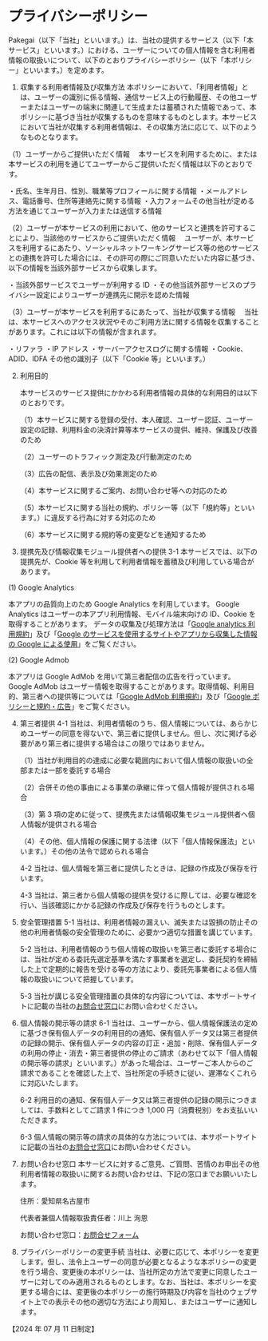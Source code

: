 # プライバシーポリシー

Pakegai（以下「当社」といいます。）は、当社の提供するサービス（以下「本サービス」といいます。）における、ユーザーについての個人情報を含む利用者情報の取扱いについて、以下のとおりプライバシーポリシー（以下「本ポリシー」といいます。）を定めます。

1. 収集する利用者情報及び収集方法
   本ポリシーにおいて、「利用者情報」とは、ユーザーの識別に係る情報、通信サービス上の行動履歴、その他ユーザーまたはユーザーの端末に関連して生成または蓄積された情報であって、本ポリシーに基づき当社が収集するものを意味するものとします。本サービスにおいて当社が収集する利用者情報は、その収集方法に応じて、以下のようなものとなります。

（1）ユーザーからご提供いただく情報
　本サービスを利用するために、または本サービスの利用を通じてユーザーからご提供いただく情報は以下のとおりです。

・氏名、生年月日、性別、職業等プロフィールに関する情報
・メールアドレス、電話番号、住所等連絡先に関する情報
・入力フォームその他当社が定める方法を通じてユーザーが入力または送信する情報

（2）ユーザーが本サービスの利用において、他のサービスと連携を許可することにより、当該他のサービスからご提供いただく情報
　ユーザーが、本サービスを利用するにあたり、ソーシャルネットワーキングサービス等の他のサービスとの連携を許可した場合には、その許可の際にご同意いただいた内容に基づき、以下の情報を当該外部サービスから収集します。

・当該外部サービスでユーザーが利用する ID
・その他当該外部サービスのプライバシー設定によりユーザーが連携先に開示を認めた情報

（3）ユーザーが本サービスを利用するにあたって、当社が収集する情報
　当社は、本サービスへのアクセス状況やそのご利用方法に関する情報を収集することがあります。これには以下の情報が含まれます。

・リファラ
・IP アドレス
・サーバーアクセスログに関する情報
・Cookie、ADID、IDFA その他の識別子（以下「Cookie 等」といいます。）

2. 利用目的

   本サービスのサービス提供にかかわる利用者情報の具体的な利用目的は以下のとおりです。

   （1）本サービスに関する登録の受付、本人確認、ユーザー認証、ユーザー設定の記録、利用料金の決済計算等本サービスの提供、維持、保護及び改善のため

   （2）ユーザーのトラフィック測定及び行動測定のため

   （3）広告の配信、表示及び効果測定のため

   （4）本サービスに関するご案内、お問い合わせ等への対応のため

   （5）本サービスに関する当社の規約、ポリシー等（以下「規約等」といいます。）に違反する行為に対する対応のため

   （6）本サービスに関する規約等の変更などを通知するため

3. 提携先及び情報収集モジュール提供者への提供
   3-1 本サービスでは、以下の提携先が、Cookie 等を利用して利用者情報を蓄積及び利用している場合があります。

(1) Google Analytics

本アプリの品質向上のため Google Analytics を利用しています。
Google Analytics はユーザーの本アプリ利用情報、モバイル端末向けの ID、Cookie を取得することがあります。
データの収集及び処理方法は「[Google analytics 利用規約](https://marketingplatform.google.com/about/analytics/terms/jp/)」及び「[Google のサービスを使用するサイトやアプリから収集した情報の Google による使用](https://policies.google.com/technologies/partner-sites?hl=ja)」をご覧ください。

(2) Google Admob

本アプリは Google AdMob を用いて第三者配信の広告を行っています。
Google AdMob はユーザー情報を取得することがあります。取得情報、利用目的、第三者への提供等については「[Google AdMob 利用規約](https://www.google.com/adsense/new/localized-terms)」及び「[Google ポリシーと規約・広告](https://policies.google.com/technologies/ads)」をご覧ください。

4. 第三者提供
   4-1 当社は、利用者情報のうち、個人情報については、あらかじめユーザーの同意を得ないで、第三者に提供しません。但し、次に掲げる必要があり第三者に提供する場合はこの限りではありません。

   （1）当社が利用目的の達成に必要な範囲内において個人情報の取扱いの全部または一部を委託する場合

   （2）合併その他の事由による事業の承継に伴って個人情報が提供される場合

   （3）第 3 項の定めに従って、提携先または情報収集モジュール提供者へ個人情報が提供される場合

   （4）その他、個人情報の保護に関する法律（以下「個人情報保護法」といいます。）その他の法令で認められる場合

   4-2 当社は、個人情報を第三者に提供したときは、記録の作成及び保存を行います。

   4-3 当社は、第三者から個人情報の提供を受けるに際しては、必要な確認を行い、当該確認にかかる記録の作成及び保存を行うものとします。

5. 安全管理措置
   5-1 当社は、利用者情報の漏えい、滅失または毀損の防止その他の利用者情報の安全管理のために、必要かつ適切な措置を講じています。

   5-2 当社は、利用者情報のうち個人情報の取扱いを第三者に委託する場合には、当社が定める委託先選定基準を満たす事業者を選定し、委託契約を締結した上で定期的に報告を受ける等の方法により、委託先事業者による個人情報の取扱いについて把握しています。

   5-3 当社が講じる安全管理措置の具体的な内容については、本サポートサイトに記載の当社の[お問合せ窓口](https://support.pakegai.net/report#%E3%81%9D%E3%81%AE%E4%BB%96)にお問い合わせください。

6. 個人情報の開示等の請求
   6-1 当社は、ユーザーから、個人情報保護法の定めに基づき保有個人データの利用目的の通知、保有個人データ又は第三者提供の記録の開示、保有個人データの内容の訂正・追加・削除、保有個人データの利用の停止・消去・第三者提供の停止のご請求（あわせて以下「個人情報の開示等の請求」といいます。）があった場合は、ユーザーご本人からのご請求であることを確認した上で、当社所定の手続きに従い、遅滞なくこれらに対応いたします。

   6-2 利用目的の通知、保有個人データ又は第三者提供の記録の開示につきましては、手数料としてご請求 1 件につき 1,000 円（消費税別）をお支払いいただきます。

   6-3 個人情報の開示等の請求の具体的な方法については、本サポートサイトに記載の当社の[お問合せ窓口](https://support.pakegai.net/report#%E3%81%9D%E3%81%AE%E4%BB%96)にお問い合わせください。

7. お問い合わせ窓口
   本サービスに対するご意見、ご質問、苦情のお申出その他利用者情報の取扱いに関するお問い合わせは、下記の窓口までお願いいたします。

   住所：愛知県名古屋市

   代表者兼個人情報取扱責任者：川上 洵恩

   お問い合わせ窓口：[お問合せフォーム](https://support.pakegai.net/report#%E3%81%9D%E3%81%AE%E4%BB%96)

8. プライバシーポリシーの変更手続
   当社は、必要に応じて、本ポリシーを変更します。但し、法令上ユーザーの同意が必要となるような本ポリシーの変更を行う場合、変更後の本ポリシーは、当社所定の方法で変更に同意したユーザーに対してのみ適用されるものとします。なお、当社は、本ポリシーを変更する場合には、変更後の本ポリシーの施行時期及び内容を当社のウェブサイト上での表示その他の適切な方法により周知し、またはユーザーに通知します。

【2024 年 07 月 11 日制定】

